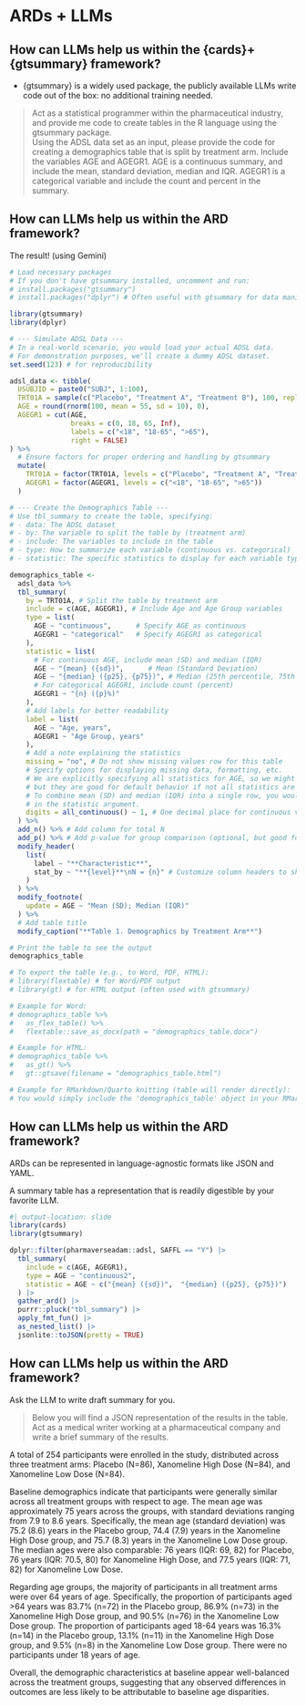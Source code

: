 # ARDs + LLMs

## How can LLMs help us within the {cards}+{gtsummary} framework?

-   {gtsummary} is a widely used package, the publicly available LLMs write code out of the box: no additional training needed.

> Act as a statistical programmer within the pharmaceutical industry, and provide me code to create tables in the R language using the gtsummary package.  
Using the ADSL data set as an input, please provide the code for creating a demographics table that is split by treatment arm. Include the variables AGE and AGEGR1. AGE is a continuous summary, and include the mean, standard deviation, median and IQR. AGEGR1 is a categorical variable and include the count and percent in the summary.

## How can LLMs help us within the ARD framework?

The result! (using Gemini)

``` r
# Load necessary packages
# If you don't have gtsummary installed, uncomment and run:
# install.packages("gtsummary")
# install.packages("dplyr") # Often useful with gtsummary for data manipulation

library(gtsummary)
library(dplyr)

# --- Simulate ADSL Data ---
# In a real-world scenario, you would load your actual ADSL data.
# For demonstration purposes, we'll create a dummy ADSL dataset.
set.seed(123) # for reproducibility

adsl_data <- tibble(
  USUBJID = paste0("SUBJ", 1:100),
  TRT01A = sample(c("Placebo", "Treatment A", "Treatment B"), 100, replace = TRUE, prob = c(0.3, 0.4, 0.3)),
  AGE = round(rnorm(100, mean = 55, sd = 10), 0),
  AGEGR1 = cut(AGE,
               breaks = c(0, 18, 65, Inf),
               labels = c("<18", "18-65", ">65"),
               right = FALSE)
) %>%
  # Ensure factors for proper ordering and handling by gtsummary
  mutate(
    TRT01A = factor(TRT01A, levels = c("Placebo", "Treatment A", "Treatment B")),
    AGEGR1 = factor(AGEGR1, levels = c("<18", "18-65", ">65"))
  )

# --- Create the Demographics Table ---
# Use tbl_summary to create the table, specifying:
# - data: The ADSL dataset
# - by: The variable to split the table by (treatment arm)
# - include: The variables to include in the table
# - type: How to summarize each variable (continuous vs. categorical)
# - statistic: The specific statistics to display for each variable type

demographics_table <-
  adsl_data %>%
  tbl_summary(
    by = TRT01A, # Split the table by treatment arm
    include = c(AGE, AGEGR1), # Include Age and Age Group variables
    type = list(
      AGE ~ "continuous",      # Specify AGE as continuous
      AGEGR1 ~ "categorical"   # Specify AGEGR1 as categorical
    ),
    statistic = list(
      # For continuous AGE, include mean (SD) and median (IQR)
      AGE ~ "{mean} ({sd})",      # Mean (Standard Deviation)
      AGE ~ "{median} ({p25}, {p75})", # Median (25th percentile, 75th percentile) - IQR
      # For categorical AGEGR1, include count (percent)
      AGEGR1 ~ "{n} ({p}%)"
    ),
    # Add labels for better readability
    label = list(
      AGE ~ "Age, years",
      AGEGR1 ~ "Age Group, years"
    ),
    # Add a note explaining the statistics
    missing = "no", # Do not show missing values row for this table
    # Specify options for displaying missing data, formatting, etc.
    # We are explicitly specifying all statistics for AGE, so we might not need "all_continuous()" or "all_categorical()",
    # but they are good for default behavior if not all statistics are overridden.
    # To combine mean (SD) and median (IQR) into a single row, you would list them separated by a comma
    # in the statistic argument.
    digits = all_continuous() ~ 1, # One decimal place for continuous variables
  ) %>%
  add_n() %>% # Add column for total N
  add_p() %>% # Add p-value for group comparison (optional, but good for demographics)
  modify_header(
    list(
      label ~ "**Characteristic**",
      stat_by ~ "**{level}**\nN = {n}" # Customize column headers to show N
    )
  ) %>%
  modify_footnote(
    update = AGE ~ "Mean (SD); Median (IQR)"
  ) %>%
  # Add table title
  modify_caption("**Table 1. Demographics by Treatment Arm**")

# Print the table to see the output
demographics_table

# To export the table (e.g., to Word, PDF, HTML):
# library(flextable) # for Word/PDF output
# library(gt) # for HTML output (often used with gtsummary)

# Example for Word:
# demographics_table %>%
#   as_flex_table() %>%
#   flextable::save_as_docx(path = "demographics_table.docx")

# Example for HTML:
# demographics_table %>%
#   as_gt() %>%
#   gt::gtsave(filename = "demographics_table.html")

# Example for RMarkdown/Quarto knitting (table will render directly):
# You would simply include the 'demographics_table' object in your RMarkdown/Quarto chunk.
```

## How can LLMs help us within the ARD framework?

ARDs can be represented in language-agnostic formats like JSON and YAML.

A summary table has a representation that is readily digestible by your favorite LLM.

```r
#| output-location: slide
library(cards)
library(gtsummary)

dplyr::filter(pharmaverseadam::adsl, SAFFL == "Y") |> 
  tbl_summary(
    include = c(AGE, AGEGR1),
    type = AGE ~ "continuous2",
    statistic = AGE ~ c("{mean} ({sd})",  "{median} ({p25}, {p75})")
  ) |> 
  gather_ard() |> 
  purrr::pluck("tbl_summary") |> 
  apply_fmt_fun() |> 
  as_nested_list() |> 
  jsonlite::toJSON(pretty = TRUE)
```

## How can LLMs help us within the ARD framework?

Ask the LLM to write draft summary for you.

> Below you will find a JSON representation of the results in the table. Act as a medical writer working at a pharmaceutical company and write a brief summary of the results.

::::: fragment
:::: small
::: scrollable-text
A total of 254 participants were enrolled in the study, distributed across three treatment arms: Placebo (N=86), Xanomeline High Dose (N=84), and Xanomeline Low Dose (N=84).

Baseline demographics indicate that participants were generally similar across all treatment groups with respect to age. The mean age was approximately 75 years across the groups, with standard deviations ranging from 7.9 to 8.6 years. Specifically, the mean age (standard deviation) was 75.2 (8.6) years in the Placebo group, 74.4 (7.9) years in the Xanomeline High Dose group, and 75.7 (8.3) years in the Xanomeline Low Dose group. The median ages were also comparable: 76 years (IQR: 69, 82) for Placebo, 76 years (IQR: 70.5, 80) for Xanomeline High Dose, and 77.5 years (IQR: 71, 82) for Xanomeline Low Dose.

Regarding age groups, the majority of participants in all treatment arms were over 64 years of age. Specifically, the proportion of participants aged \>64 years was 83.7% (n=72) in the Placebo group, 86.9% (n=73) in the Xanomeline High Dose group, and 90.5% (n=76) in the Xanomeline Low Dose group. The proportion of participants aged 18-64 years was 16.3% (n=14) in the Placebo group, 13.1% (n=11) in the Xanomeline High Dose group, and 9.5% (n=8) in the Xanomeline Low Dose group. There were no participants under 18 years of age.

Overall, the demographic characteristics at baseline appear well-balanced across the treatment groups, suggesting that any observed differences in outcomes are less likely to be attributable to baseline age disparities.
:::
::::
:::::
